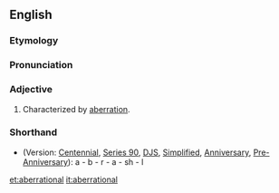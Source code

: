 ==English==

===Etymology===
{{suffix|aberration|al}}

===Pronunciation===
{{a|US}} {{IPA|/ˌæb.ə.ˈɹeɪ.ʃən.əl/|/ˌæb.ə.ˈɹeɪ.ʃnəl/}}

===Adjective===
{{en-adj}}

# Characterized by [[aberration]].

===Shorthand===
* (Version: [[w:Gregg Shorthand#Centennial Gregg Shorthand|Centennial]], [[w:Gregg Shorthand#Series 90 Gregg Shorthand|Series 90]], [[w:Gregg Shorthand#Diamond Jubilee Gregg Shorthand|DJS]], [[w:Gregg Shorthand#Simplified Gregg Shorthand|Simplified]], [[w:Gregg Shorthand#Anniversary Gregg Shorthand|Anniversary]], [[w:Gregg Shorthand#Pre-Anniversary Gregg Shorthand|Pre-Anniversary]]): a - b - r - a - sh - l

[[et:aberrational]]
[[it:aberrational]]